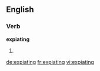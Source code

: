 ==English==

===Verb===
'''expiating'''

# {{present participle of|expiate}}

[[de:expiating]]
[[fr:expiating]]
[[vi:expiating]]